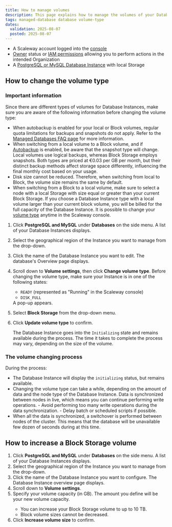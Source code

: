 ```yaml
---
title: How to manage volumes
description: This page explains how to manage the volumes of your Database Instances
tags: managed-database database volume-type
dates:
  validation: 2025-08-07
  posted: 2025-08-07
---
```



<Requirements />

- A Scaleway account logged into the [console](https://account.scaleway.com/?service=elements)
- [Owner](/iam/concepts/#owner) status or [IAM permissions](/iam/concepts/#permission) allowing you to perform actions in the intended Organization
- A [PostgreSQL or MySQL Database Instance](/managed-databases-for-postgresql-and-mysql/quickstart/) with local Storage


## How to change the volume type

### Important information

Since there are different types of volumes for Database Instances, make sure you are aware of the following information before changing the volume type:

- When autobackup is enabled for your local or Block volumes, regular quota limitations for backups and snapshots do not apply. Refer to the [Managed Databases FAQ page](/managed-databases-for-postgresql-and-mysql/faq/#why-is-my-number-of-active-backupssnapshots-exceeding-the-quota) for more information.
- When switching from a local volume to a Block volume, and if [Autobackup](/managed-databases-for-postgresql-and-mysql/how-to/manage-backups/) is enabled, be aware that the snapshot type will change. Local volumes use logical backups, whereas Block Storage employs snapshots. Both types are priced at €0.03 per GB per month, but their distinct backup methods affect storage space differently, influencing the final monthly cost based on your usage.
- Disk size cannot be reduced. Therefore, when switching from local to Block, the volume size remains the same by default.
- When switching from a Block to a local volume, make sure to select a node with a local Storage with size equal or greater than your current Block Storage. If you choose a Database Instance type with a local volume larger than your current block volume, you will be billed for the full capacity of the Database Instance.
It is possible to change your [volume type](/managed-databases-for-postgresql-and-mysql/concepts/#volume-type) anytime in the Scaleway console.

1. Click **PostgreSQL and MySQL** under **Databases** on the side menu. A list of your Database Instances displays.
2. Select the geographical region of the Instance you want to manage from the drop-down.
3. Click the name of the Database Instance you want to edit. The database's Overview page displays.
4. Scroll down to **Volume settings**, then click **Change volume type**.
    <Message type="important">
      Before changing the volume type, make sure your Instance is in one of the following states:
      - `READY` (represented as "Running" in the Scaleway console)
      - `DISK_FULL`
    </Message>
    A pop-up appears.
5. Select **Block Storage** from the drop-down menu.
6. Click **Update volume type** to confirm.

    The Database Instance goes into the `Initializing` state and remains available during the process. The time it takes to complete the process may vary, depending on the size of the volume.

### The volume changing process

During the process:

- The Database Instance will display the `initializing` status, but remains available.
- Changing the volume type can take a while, depending on the amount of data and the node type of the Database Instance. Data is synchronized between nodes in live, which means you can continue performing write operations.
    <Message type="tip">
      - Avoid performing too many write operations during the data synchronization.
      - Delay batch or scheduled scripts if possible.
    </Message>
- When all the data is synchronized, a switchover is performed between nodes of the cluster. This means that the database will be unavailable few dozen of seconds during at this time.

## How to increase a Block Storage volume

1. Click **PostgreSQL and MySQL** under **Databases** on the side menu. A list of your Database Instances displays.
2. Select the geographical region of the Instance you want to manage from the drop-down.
3. Click the name of the Database Instance you want to configure. The Database Instance overview page displays.
4. Scroll down to **Volume settings**.
5. Specify your volume capacity (in GB). The amount you define will be your new volume capacity.
     <Message type="important">
      - You can increase your Block Storage volume to up to 10 TB.
      - Block volume sizes cannot be decreased.
    </Message>
6. Click **Increase volume size** to confirm.
